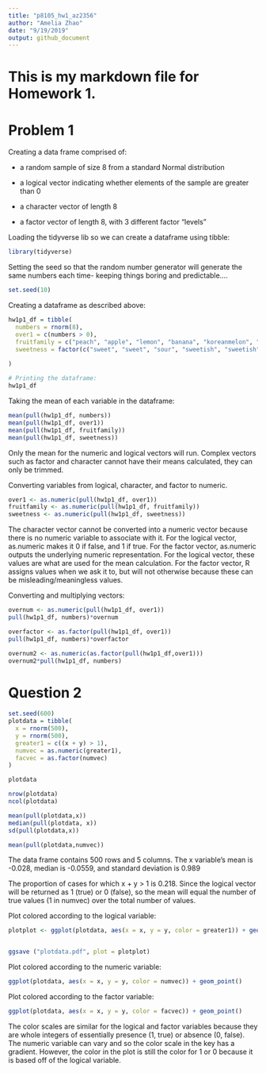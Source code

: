 ```yaml
---
title: "p8105_hw1_az2356"
author: "Amelia Zhao"
date: "9/19/2019"
output: github_document
---
```

# This is my markdown file for Homework 1.

# Problem 1

 Creating a data frame comprised of:
 
  - a random sample of size 8 from a standard Normal distribution
  
  - a logical vector indicating whether elements of the sample are greater than 0
  
  - a character vector of length 8
  
  - a factor vector of length 8, with 3 different factor "levels"
  
  
  
Loading the tidyverse lib so we can create a dataframe using tibble:
```r
library(tidyverse)
```


Setting the seed so that the random number generator will generate the same numbers each time- keeping things boring and predictable....

``` r
set.seed(10)
```

Creating a dataframe as described above:

```r
hw1p1_df = tibble(
  numbers = rnorm(8),
  over1 = c(numbers > 0),
  fruitfamily = c("peach", "apple", "lemon", "banana", "koreanmelon", "cantaloupe", "watermelon", "lime"),
  sweetness = factor(c("sweet", "sweet", "sour", "sweetish", "sweetish", "sweet", "sweet", "sour"))
  
)

# Printing the dataframe:
hw1p1_df
```


Taking the mean of each variable in the dataframe:

```r
mean(pull(hw1p1_df, numbers))
mean(pull(hw1p1_df, over1))
mean(pull(hw1p1_df, fruitfamily))
mean(pull(hw1p1_df, sweetness))

```

Only the mean for the numeric and logical vectors will run. Complex vectors such as factor and character cannot have their means calculated, they can only be trimmed. 


Converting variables from logical, character, and factor to numeric. 
```r

over1 <- as.numeric(pull(hw1p1_df, over1))
fruitfamily <- as.numeric(pull(hw1p1_df, fruitfamily))
sweetness <- as.numeric(pull(hw1p1_df, sweetness))

```
The character vector cannot be converted into a numeric vector because there is no numeric variable to associate with it. For the logical vector, as.numeric makes it 0 if false, and 1 if true. For the factor vector, as.numeric outputs the underlying numeric representation. 
For the logical vector, these values are what are used for the mean calculation. For the factor vector, R assigns values when we ask it to, but will not otherwise because these can be misleading/meaningless values. 


Converting and multiplying vectors:

```r

overnum <- as.numeric(pull(hw1p1_df, over1))
pull(hw1p1_df, numbers)*overnum

overfactor <- as.factor(pull(hw1p1_df, over1)) 
pull(hw1p1_df, numbers)*overfactor

overnum2 <- as.numeric(as.factor(pull(hw1p1_df,over1)))
overnum2*pull(hw1p1_df, numbers)

```


# Question 2


```r
set.seed(600)
plotdata = tibble(
  x = rnorm(500),
  y = rnorm(500),
  greater1 = c((x + y) > 1),
  numvec = as.numeric(greater1),
  facvec = as.factor(numvec)
)

plotdata

nrow(plotdata)
ncol(plotdata)

mean(pull(plotdata,x))
median(pull(plotdata, x))
sd(pull(plotdata,x))

mean(pull(plotdata,numvec))

```
The data frame contains 500 rows and 5 columns. 
The x variable's mean is -0.028, median is -0.0559, and standard deviation is 0.989

The proportion of cases for which x + y > 1 is 0.218. Since the logical vector will be returned as 1 (true) or 0 (false), so the mean will equal the number of true values (1 in numvec) over the total number of values. 


Plot colored according to the logical variable:
```r


plotplot <- ggplot(plotdata, aes(x = x, y = y, color = greater1)) + geom_point()


ggsave ("plotdata.pdf", plot = plotplot)

```

Plot colored according to the numeric variable:
```r

ggplot(plotdata, aes(x = x, y = y, color = numvec)) + geom_point()

```


Plot colored according to the factor variable:
```r

ggplot(plotdata, aes(x = x, y = y, color = facvec)) + geom_point()

```


The color scales are similar for the logical and factor variables because they are whole integers of essentially presence (1, true) or absence (0, false). The numeric variable can vary and so the color scale in the key has a gradient. However, the color in the plot is still the color for 1 or 0 because it is based off of the logical variable.




